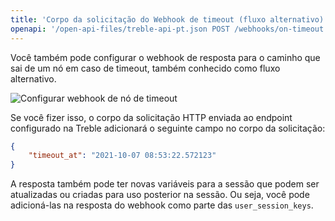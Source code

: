 ```yaml
---
title: 'Corpo da solicitação do Webhook de timeout (fluxo alternativo)'
openapi: '/open-api-files/treble-api-pt.json POST /webhooks/on-timeout'
---
```


Você também pode configurar o webhook de resposta para o caminho que sai de um nó em caso de timeout, também conhecido como fluxo alternativo.

<img src="/images/timeout-api-1.png" alt="Configurar webhook de nó de timeout" />

Se você fizer isso, o corpo da solicitação HTTP enviada ao endpoint configurado na Treble adicionará o seguinte campo no corpo da solicitação:

```json
{
    "timeout_at": "2021-10-07 08:53:22.572123"
}
```

A resposta também pode ter novas variáveis para a sessão que podem ser atualizadas ou criadas para uso posterior na sessão. Ou seja, você pode adicioná-las na resposta do webhook como parte das `user_session_keys`. 